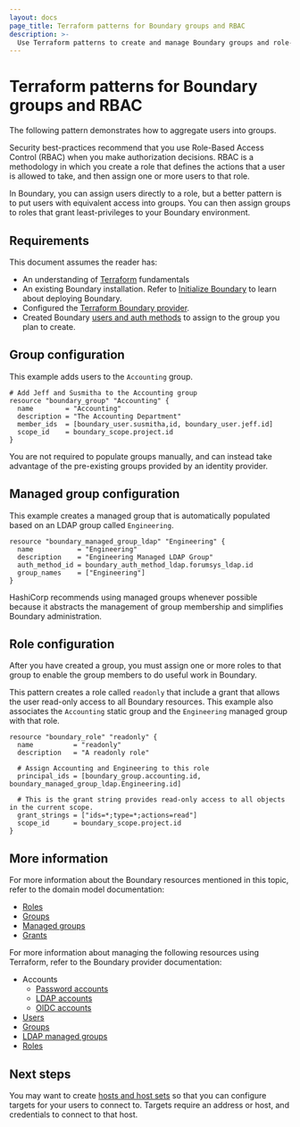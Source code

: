 ```yaml
---
layout: docs
page_title: Terraform patterns for Boundary groups and RBAC
description: >-
  Use Terraform patterns to create and manage Boundary groups and role-based access control (RBAC). Learn how to add users to managed groups and assign roles.
---
```


# Terraform patterns for Boundary groups and RBAC

The following pattern demonstrates how to aggregate users into groups.

Security best-practices recommend that you use Role-Based Access Control (RBAC) when you make authorization decisions. RBAC is a methodology in which you create a role that defines the actions that a user is allowed to take, and then assign one or more users to that role.

In Boundary, you can assign users directly to a role, but a better pattern is to put users with equivalent access into groups. You can then assign groups to roles that grant least-privileges to your Boundary environment.

## Requirements

This document assumes the reader has:

- An understanding of [Terraform](/terraform/docs) fundamentals
- An existing Boundary installation. Refer to [Initialize Boundary](/boundary/docs/deploy/self-managed/initialize) to learn about deploying Boundary.
- Configured the [Terraform Boundary provider](/boundary/docs/deploy/terraform-patterns/#terraform-provider-configuration).
- Created Boundary [users and auth methods](/boundary/docs/deploy/terraform-patterns/terraform-users-and-auth-methods) to assign to the group you plan to create.

## Group configuration

This example adds users to the `Accounting` group.

```hcl
# Add Jeff and Susmitha to the Accounting group
resource "boundary_group" "Accounting" {
  name        = "Accounting"
  description = "The Accounting Department"
  member_ids  = [boundary_user.susmitha,id, boundary_user.jeff.id]
  scope_id    = boundary_scope.project.id
}
```

You are not required to populate groups manually, and can instead take advantage of the pre-existing groups provided by an identity provider.

## Managed group configuration

This example creates a managed group that is automatically populated based on an LDAP group called `Engineering`.

```hcl
resource "boundary_managed_group_ldap" "Engineering" {
  name           = "Engineering"
  description    = "Engineering Managed LDAP Group"
  auth_method_id = boundary_auth_method_ldap.forumsys_ldap.id
  group_names    = ["Engineering"]
}
```

HashiCorp recommends using managed groups whenever possible because it abstracts the management of group membership and simplifies Boundary administration.

## Role configuration

After you have created a group, you must assign one or more roles to that group to enable the group members to do useful work in Boundary.

This pattern creates a role called `readonly` that include a grant
that allows the user read-only access to all Boundary resources. This example also associates the `Accounting` static group and the `Engineering` managed group with that role.

```hcp
resource "boundary_role" "readonly" {
  name          = "readonly"
  description   = "A readonly role"

  # Assign Accounting and Engineering to this role
  principal_ids = [boundary_group.accounting.id, boundary_managed_group_ldap.Engineering.id]

  # This is the grant string provides read-only access to all objects in the current scope.
  grant_strings = ["ids=*;type=*;actions=read"]
  scope_id      = boundary_scope.project.id
}
```

## More information

For more information about the Boundary resources mentioned in this topic, refer to the domain model documentation:

- [Roles](/boundary/docs/concepts/domain-model/roles)
- [Groups](/boundary/docs/concepts/domain-model/groups)
- [Managed groups](/boundary/docs/concepts/domain-model/managed-groups)
- [Grants](/boundary/docs/concepts/security/permissions#grant-strings)

For more information about managing the following resources using Terraform, refer to the Boundary provider documentation:

- Accounts
    - [Password accounts](https://registry.terraform.io/providers/hashicorp/boundary/latest/docs/resources/account_password/)
    - [LDAP accounts](https://registry.terraform.io/providers/hashicorp/boundary/latest/docs/resources/account_ldap/)
    - [OIDC accounts](https://registry.terraform.io/providers/hashicorp/boundary/latest/docs/resources/account_oidc/)
- [Users](https://registry.terraform.io/providers/hashicorp/boundary/latest/docs/resources/user/)
- [Groups](https://registry.terraform.io/providers/hashicorp/boundary/latest/docs/resources/group/)
- [LDAP managed groups](https://registry.terraform.io/providers/hashicorp/boundary/latest/docs/resources/managed_group_ldap/)
- [Roles](https://registry.terraform.io/providers/hashicorp/boundary/latest/docs/resources/role/)

## Next steps

You may want to create [hosts and host sets](/boundary/docs/deploy/terraform-patterns/terraform-hosts-and-host-management) so that you can configure targets for your users to connect to.
Targets require an address or host, and credentials to connect to that host.